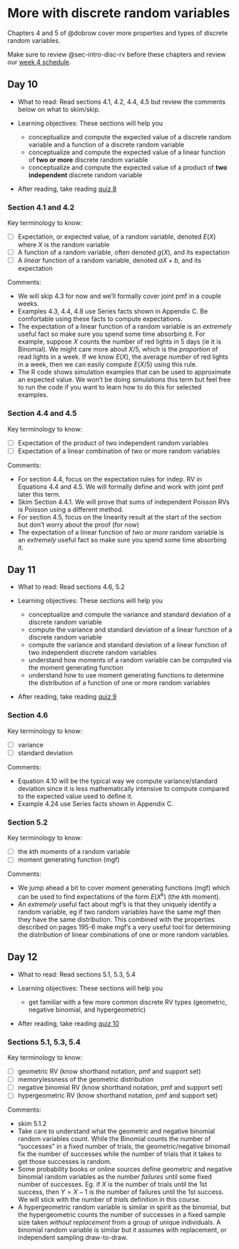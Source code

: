 # More with discrete random variables  {#sec-more-disc-rv}

Chapters 4 and 5 of @dobrow cover more properties and types of discrete random variables. 

Make sure to review @sec-intro-disc-rv before these chapters and review our [week 4 schedule](https://docs.google.com/spreadsheets/d/1DcSJuVX8xt5VTa5RV1PMZRaRvEhlWqvQaN7IacuW-ww/edit?usp=sharing).



## Day 10 {.unnumbered}

- What to read: Read sections 4.1, 4.2, 4.4, 4.5 but review the comments below on what to skim/skip.

- Learning objectives: These sections will help you
  - conceptualize and compute the expected value of a discrete random variable and a function of a discrete random variable
  -  conceptualize and compute the expected value of a linear function of **two or more** discrete random variable 
  -  conceptualize and compute the expected value of a product of **two independent** discrete random variable 
  
- After reading, take reading [quiz 8](https://forms.gle/Hguw2WYckTfeXiE89)

  

### Section 4.1 and 4.2 {.unnumbered}

Key terminology to know:

  - [ ] Expectation, or expected value, of a random variable, denoted $E(X)$ where $X$ is the random variable
  - [ ] A function of a random variable, often denoted $g(X)$, and its expectation
  - [ ] A *linear* function of a random variable, denoted $aX+b$, and its expectation

Comments: 

- We will skip 4.3 for now and we'll formally cover joint pmf in a couple weeks.
- Examples 4.3, 4.4, 4.8 use Series facts shown in Appendix C. Be comfortable using these facts to compute expectations. 
- The expectation of a linear function of a random variable is an *extremely* useful fact so make sure you spend some time absorbing it. For example, suppose $X$ counts the number of red lights in 5 days (ie it is Binomial). We might care more about $X/5$, which is the *proportion* of read lights in a week. If we know $E(X)$, the average *number* of red lights in a week, then we can easily compute $E(X/5)$ using this rule. 
- The R code shows simulation examples that can be used to approximate an expected value. We won't be doing simulations this term but feel free to run the code if you want to learn how to do this for selected examples. 




### Section 4.4 and 4.5 {.unnumbered}

Key terminology to know:

  - [ ] Expectation of the product of two independent random variables
 - [ ] Expectation of a linear combination of two or more random variables
 
 
Comments: 

- For section 4.4, focus on the expectation rules for indep. RV in Equations 4.4 and 4.5. We will formally define and work with joint pmf later this term. 
- Skim Section 4.4.1. We will prove that sums of independent Poisson RVs is Poisson using a different method. 
- For section 4.5, focus on the linearity result at the start of the section but don't worry about the proof (for now)
- The expectation of a linear function of  *two or more* random variable is an *extremely* useful fact so make sure you spend some time absorbing it.



## Day 11 {.unnumbered}

- What to read: Read sections  4.6, 5.2

- Learning objectives: These sections will help you
  - conceptualize and compute the variance and standard deviation of a discrete random variable 
  - compute the variance and standard deviation of a linear function of a discrete random variable
  - compute the variance and standard deviation of a linear function of two independent discrete random variables
  - understand how moments of a random variable can be computed via the moment generating function
  - understand how to use moment generating functions to determine the distribution of a function of one or more random variables
  
- After reading, take reading [quiz 9](https://forms.gle/oQ9ZMzGcAznhwoZa6)

  

### Section 4.6 {.unnumbered}

Key terminology to know:

  - [ ] variance
  - [ ] standard deviation

Comments: 

- Equation 4.10 will be the typical way we compute variance/standard deviation since it is less mathematically intensive to compute compared to the expected value used to define it.
- Example 4.24 use Series facts shown in Appendix C. 


### Section 5.2 {.unnumbered}

Key terminology to know:

  - [ ] the $k$th moments of a random variable
  - [ ] moment generating function (mgf)

Comments: 

- We jump ahead a bit to cover moment generating functions (mgf) which can be used to find expectations of the form $E(X^k)$ (the $k$th moment). 
- An *extremely* useful fact about mgf's is that they uniquely identify a random variable, eg if two random variables have the same mgf then they have the same distribution. This combined with the properties described on pages 195-6 make mgf's a very useful tool for determining the distribution of linear combinations of one or more random variables. 




## Day 12 {.unnumbered}

- What to read: Read sections 5.1, 5.3, 5.4

- Learning objectives: These sections will help you
  - get familiar with a few more common discrete RV types (geometric, negative binomial, and hypergeometric)
  
- After reading, take reading [quiz 10](https://forms.gle/BmZE2tNwiM2tcVmd8)

  

### Sections 5.1, 5.3, 5.4 {.unnumbered}

Key terminology to know:

  - [ ] geometric RV (know shorthand notation, pmf and support set)
  - [ ] memorylessness of the geometric distribution
  - [ ] negative binomial RV (know shorthand notation, pmf and support set)
  - [ ] hypergeometric RV (know shorthand notation, pmf and support set)

Comments: 

- skim 5.1.2
- Take care to understand what the geometric and negative binomial random variables count. While the Binomial counts the number of "successes" in a fixed number of trials, the geometric/negative binomail fix the number of successes while the number of trials that it takes to get those successes is random. 
- Some probability books or online sources define geometric and negative binomial random variables as the number *failures* until some fixed number of successes. Eg. if $X$ is the number of trials until the 1st success, then $Y = X-1$ is the number of failures until the 1st success. We will stick with the number of *trials* definition in this course. 
- A hypergeometric random variable is similar in spirit as the binomial, but the hypergeometric counts the number of successes in a fixed sample size taken *without replacement* from a group of unique individuals. A binomial random variable is similar but it assumes with replacement, or independent sampling draw-to-draw. 